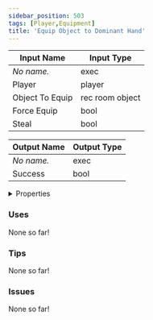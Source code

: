 ```yaml
---
sidebar_position: 503
tags: [Player,Equipment]
title: 'Equip Object to Dominant Hand'
---
```






<IChip uuid="c840f770-80aa-4e96-8677-963a2ca3cff1"/>

| Input Name | Input Type |
|-----------|-----------|
| *No name.* | exec |
| Player | player |
| Object To Equip | rec room object |
| Force Equip | bool |
| Steal | bool |

| Output Name | Output Type |
|-----------|-----------|
| *No name.* | exec |
| Success | bool |


<details>
  <summary>Properties</summary>
  <div>
    <div>
    <table>
      <thead>
        <tr>
          <th>Is beta required?</th>
          <th>No</th>
        </tr>
        <tr>
          <th>Is this chip a trolling risk?</th>
          <th>No</th>
        </tr>
        <tr>
          <th>Is this chip a role assignment risk?</th>
          <th>No</th>
        </tr>
        <tr>
          <th>Chip UUID</th>
          <th>c840f770-80aa-4e96-8677-963a2ca3cff1</th>
        </tr>
        <tr>
          <th>Room availability</th>
          <th>Available everywhere</th>
        </tr>
      </thead>
    </table>
    </div>
  </div>
</details>

### Uses

None so far!

### Tips

None so far!

### Issues

None so far!